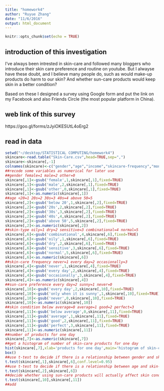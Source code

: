 ```yaml
---
title: "homework4"
author: "Ruyue Zhang"
date: "11/6/2016"
output: html_document
---
```


```r
knitr::opts_chunk$set(echo = TRUE)
```

## introduction of this investigation
I've always been intrested in skin-care and followed many bloggers who introduce their skin care preference and routine on youtube. But I alwayse have these doubt, and I believe many people do, such as would make-up products do harm to our skin? And whether sun-care products would keep skin in a better condition? 

Based on these I designed a survey using Google form and put the link on my Facebook and also Friends Circle (the most popular platform in China). 

## web link of this survey
https://goo.gl/forms/zJyiOKESUtL4oErg2

## read in data
```r
setwd("~/desktop/STATISTICAL COMPUTING/homework4")
skincare<-read.table("Skin-Care.csv",head=TRUE,sep=",")
skincare<-skincare[,-1]
colnames(skincare)<-c("gender","age","income","skincare-frequency","money spent","skin-type","numberofproducts_day", "makeup_frequency","aspect","suncare_frequency","condition","age_start","time_skincare_day")
##recode some variables as numerical for later use
##gender female=1 male=2 other=0
skincare[,1]<-gsub('female',1,skincare[,1],fixed=TRUE)
skincare[,1]<-gsub('male',2,skincare[,1],fixed=TRUE)
skincare[,1]<-gsub('other',0,skincare[,1],fixed=TRUE)
skincare[,1]<-as.numeric(skincare[,1])
##age <20=1 20s=2 30s=3 40s=4 above 50=5
skincare[,2]<-gsub('below 20',1,skincare[,2],fixed=TRUE)
skincare[,2]<-gsub('20s',2,skincare[,2],fixed=TRUE)
skincare[,2]<-gsub('30s',3,skincare[,2],fixed=TRUE)
skincare[,2]<-gsub('40s',4,skincare[,2],fixed=TRUE)
skincare[,2]<-gsub('above 50',5,skincare[,2],fixed=TRUE)
skincare[,2]<-as.numeric(skincare[,2])
##skin-type oily=1 dry=2 sensitive=3 combinational=4 normal=5
skincare[,6]<-gsub('combinational',4,skincare[,6],fixed=TRUE)
skincare[,6]<-gsub('oily',1,skincare[,6],fixed=TRUE)
skincare[,6]<-gsub('dry',2,skincare[,6],fixed=TRUE)
skincare[,6]<-gsub('sensitive',3,skincare[,6],fixed=TRUE)
skincare[,6]<-gsub('normal',5,skincare[,6],fixed=TRUE)
skincare[,6]<-as.numeric(skincare[,6])
##skin-care frequency never=1 every day=2 occasionally=3
skincare[,4]<-gsub('never',1,skincare[,4],fixed=TRUE)
skincare[,4]<-gsub('every day',2,skincare[,4],fixed=TRUE)
skincare[,4]<-gsub('occasionally',3,skincare[,4],fixed=TRUE)
skincare[,4]<-as.numeric(skincare[,4])
##sun-care preference every day=2 sunny=1 never=0
skincare[,10]<-gsub('every day',2,skincare[,10],fixed=TRUE)
skincare[,10]<-gsub('only when it is sunny',1,skincare[,10],fixed=TRUE)
skincare[,10]<-gsub('never',0,skincare[,10],fixed=TRUE)
skincare[,10]<-as.numeric(skincare[,10])
##skin condition below average=0 average=1 good=2 perfect=3
skincare[,11]<-gsub('below average',0,skincare[,11],fixed=TRUE)
skincare[,11]<-gsub('average',1,skincare[,11],fixed=TRUE)
skincare[,11]<-gsub('good',2,skincare[,11],fixed=TRUE)
skincare[,11]<-gsub('perfect',3,skincare[,11],fixed=TRUE)
skincare[,11]<-as.numeric(skincare[,11])
##number of products for one day
skincare[,7]<-as.numeric(skincare[,7])
##get a histogram of number of skin-care products for one day
hist(skincare[,7],xlab='products for one day',main='histogram of skin-care products for one day')
box()
##use t-test to decide if there is a relationship between gender and skin-type
t.test(skincare[,1],skincare[,6],conf.level=0.95)
##use t-test to decide if there is a relationship between age and skin-type
t.test(skincare[,2],skincare[,6])
##decide whether using sun-care products will actually affect skin condition
t.test(skincare[,10],skincare[,11])
##add
```

